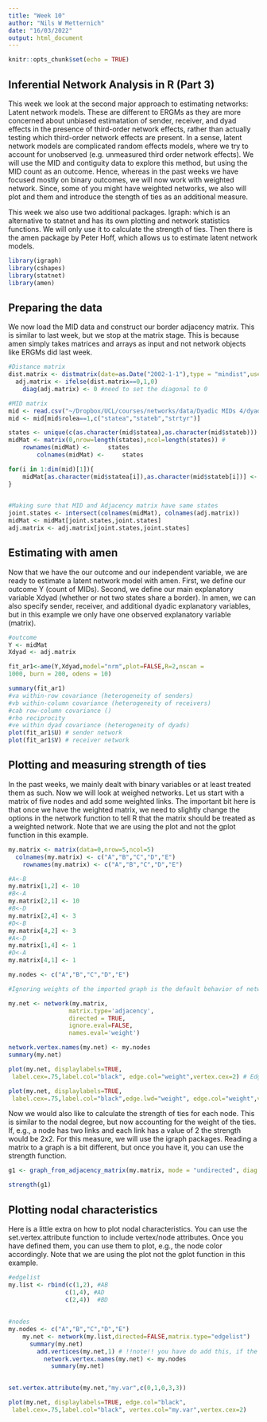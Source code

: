 ```yaml
---
title: "Week 10"
author: "Nils W Metternich"
date: "16/03/2022"
output: html_document
---
```


```r
knitr::opts_chunk$set(echo = TRUE)
```

## Inferential Network Analysis in R (Part 3)

This week we look at the second major approach to estimating networks: Latent network models. These are different to ERGMs as they are more concerned about unbiased estimatation of sender, receiver, and dyad effects in the presence of third-order network effects, rather than actually testing which third-order network effects are present. In a sense, latent network models are complicated random effects models, where we try to account for unobserved (e.g. unmeasured third order network effects). We will use the MID and contiguity data to explore this method, but using the MID count as an outcome. Hence, whereas in the past weeks we have focused mostly on binary outcomes, we will now work with weighted network. Since, some of you might have weighted networks, we also will plot and them and introduce the stength of ties as an additional measure.

This week we also use two additional packages. Igraph: which is an alternative to statnet and has its own plotting and network statistics functions. We will only use it to calculate the strength of ties. Then there is the amen package by Peter Hoff, which allows us to estimate latent network models.
```r
library(igraph)
library(cshapes)
library(statnet)
library(amen)
```



## Preparing the data
We now load the MID data and construct our border adjacency matrix. This is similar to last week, but we stop at the matrix stage. This is because amen simply takes matrices and arrays as input and not network objects like ERGMs did last week. 
```r
#Distance matrix
dist.matrix <- distmatrix(date=as.Date("2002-1-1"),type = "mindist",useGW = FALSE)
  adj.matrix <- ifelse(dist.matrix==0,1,0)
    diag(adj.matrix) <- 0 #need to set the diagonal to 0

#MID matrix
mid <- read.csv("~/Dropbox/UCL/courses/networks/data/Dyadic MIDs 4/dyadic_mid_4.02.csv") #First we load the data. You will need to change the path to do this.
mid <- mid[mid$rolea==1,c("statea","stateb","strtyr")]

states <- unique(c(as.character(mid$statea),as.character(mid$stateb)))
midMat <- matrix(0,nrow=length(states),ncol=length(states)) # 
	rownames(midMat) <- 	states
		colnames(midMat) <- 	states

for(i in 1:dim(mid)[1]){
	midMat[as.character(mid$statea[i]),as.character(mid$stateb[i])] <- midMat[as.character(mid$statea[i]),as.character(mid$stateb[i])]+1
}

		
#Making sure that MID and Adjacency matrix have same states
joint.states <- intersect(colnames(midMat), colnames(adj.matrix))
midMat <- midMat[joint.states,joint.states]
adj.matrix <- adj.matrix[joint.states,joint.states]
```

## Estimating with amen
Now that we have the our outcome and our independent variable, we are ready to estimate a latent network model with amen. First, we define our outcome Y (count of MIDs). Second, we define our main explanatory variable Xdyad (whether or not two states share a border). In amen, we can also specify sender, receiver, and additional dyadic explanatory variables, but in this example we only have one observed explanatory variable (matrix). 

```r
#outcome
Y <- midMat
Xdyad <- adj.matrix

fit_ar1<-ame(Y,Xdyad,model="nrm",plot=FALSE,R=2,nscan =
1000, burn = 200, odens = 10)

summary(fit_ar1)
#va within-row covariance (heterogeneity of senders)
#vb within-column covariance (heterogeneity of receivers)
#cab row-column covariance ()
#rho reciprocity 
#ve within dyad covariance (heterogeneity of dyads)
plot(fit_ar1$U) # sender network
plot(fit_ar1$V) # receiver network
```

## Plotting and measuring strength of ties

In the past weeks, we mainly dealt with binary variables or at least treated them as such. Now we will look at weighed networks. Let us start with a matrix of five nodes and add some weighted links. The important bit here is that once we have the weighted matrix, we need to slightly change the options in the network function to tell R that the matrix should be treated as a weighted network. Note that we are using the plot and not the gplot function in this example.

```r
my.matrix <- matrix(data=0,nrow=5,ncol=5)
  colnames(my.matrix) <- c("A","B","C","D","E")
    rownames(my.matrix) <- c("A","B","C","D","E")

#A<-B
my.matrix[1,2] <- 10
#B<-A
my.matrix[2,1] <- 10
#B<-D
my.matrix[2,4] <- 3
#D<-B
my.matrix[4,2] <- 3
#A<-D
my.matrix[1,4] <- 1
#D<-A
my.matrix[4,1] <- 1

my.nodes <- c("A","B","C","D","E")

#Ignoring weights of the imported graph is the default behavior of network. To import weight, specify ignore.eval = FALSE and names.eval = "weight".

my.net <- network(my.matrix, 
                 matrix.type='adjacency',
                 directed = TRUE,
                 ignore.eval=FALSE,
                 names.eval='weight')

network.vertex.names(my.net) <- my.nodes
summary(my.net)

plot(my.net, displaylabels=TRUE,
 label.cex=.75,label.col="black", edge.col="weight",vertex.cex=2) # Edges color according to weight

plot(my.net, displaylabels=TRUE,
 label.cex=.75,label.col="black",edge.lwd="weight", edge.col="weight",vertex.cex=2) # Edges color and line width according to weight
```

Now we would also like to calculate the strength of ties for each node. This is similar to the nodal degree, but now accounting for the weight of the ties. If, e.g., a node has two links and each link has a value of 2 the strength would be 2x2. For this measure, we will use the igraph packages. Reading a matrix to a graph is a bit different, but once you have it, you can use the strength function.

```r
g1 <- graph_from_adjacency_matrix(my.matrix, mode = "undirected", diag = FALSE, weighted=TRUE)

strength(g1)
```
## Plotting nodal characteristics
Here is a little extra on how to plot nodal characteristics. You can use the set.vertex.attribute function to include vertex/node attributes. Once you have defined them, you can use them to plot, e.g., the node color accordingly. Note that we are using the plot not the gplot function in this example. 


```r
#edgelist
my.list <- rbind(c(1,2), #AB
                c(1,4), #AD
                c(2,4))  #BD
              
 
#nodes
my.nodes <- c("A","B","C","D","E")
    my.net <- network(my.list,directed=FALSE,matrix.type="edgelist")
      summary(my.net)
        add.vertices(my.net,1) # !!note!! you have do add this, if the last node is an isolate
          network.vertex.names(my.net) <- my.nodes
            summary(my.net)
      

set.vertex.attribute(my.net,"my.var",c(0,1,0,3,3))

plot(my.net, displaylabels=TRUE, edge.col="black",
 label.cex=.75,label.col="black", vertex.col="my.var",vertex.cex=2)
```
